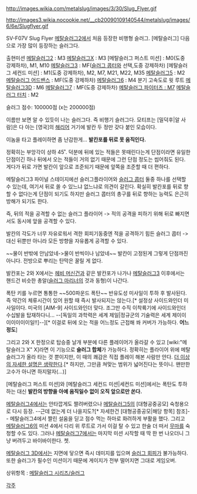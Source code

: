http://images.wikia.com/metalslug/images/3/30/Slug_Flyer.gif

http://images3.wikia.nocookie.net/__cb20090109140544/metalslug/images/6/6e/Slugflyer.gif

SV-F07V Slug Flyer
[[메탈슬러그2]]에서 처음 등장한 비행형 슬러그. [메탈슬러그] 다음으로 가장 많이 등장하는 슬러그다.

출현미션
[[메탈슬러그2]] : M3
[[메탈슬러그X]] : M3
[메탈슬러그 퍼스트 미션] : M0(도중 강제하차), M1, M10
[[메탈슬러그3]] : MF([[슬러그 콥터]]와 선택,도중 강제하차)
[메탈슬러그 세컨드 미션] : M1(도중 강제하차), M2, M7, M21, M22, M35
[[메탈슬러그5]] : M2
[[메탈슬러그 어드밴스]] : MF(도중 강제하차)
[[메탈슬러그6]] : M4 분기 고속도로 윗 루트
[[메탈슬러그3D]] : M6
[[메탈슬러그7]] : MF(도중 강제하차)
[http://m.youtube.com/watch?v=d3-pio12p6k 메탈슬러그 파이터즈 : M7]
[http://m.youtube.com/watch?v=l7gTZtAxufE 메탈슬러그 터치] : M2

슬러그 점수: 100000점 (x는 200000점)

이름만 보면 알 수 있듯이 나는 슬러그다. 즉 비행기 슬러그다. 모티프는 [밀덕후|알 사람]은 다 아는 [영국]의 [[해리어]] 거기에 발칸 두 정만 갖다 붙인 모습이다. 

이놈을 타고 플레이하면 좀 난감한게... '''발칸포를 뒤로 못 움직인다.'''

정확히는 부앙각이 상하 45˚. 덕분에 뒤에 있는 적들은 못때린다는게 단점이라면 유일한 단점이긴 하나 뒤에서 오는 적들이 거의 없기 때문에 그런 단점 정도는 씹어줘도 된다. 게다가 뒤로 가면 발칸이 앞으로 조준되기 때문에 앞쪽을 조준할 때 더 편하다.

메탈슬러그3 파이널 스테이지에선 슬러그플라이어와 [[슬러그 콥터]] 둘중 하나를 선택할 수 있는데, 여기서 뒤로 쏠 수 있느냐 없느냐로 의견이 갈린다. 확실히 발칸포를 뒤로 향할 수 없다는게 단점이 되기도 하지만 슬러그 콥터의 총구를 뒤로 향하는 능력도 은근히 방해가 되기도 한다.

즉, 뒤의 적을 공격할 수 없는 슬러그 플라이어 -> 적의 공격을 피하기 위해 뒤로 빠지면서도 동시에 앞을 공격할 수 있다.

발칸의 각도가 너무 자유로워서 격한 회피기동중엔 적을 공격하기 힘든 슬러그 콥터 -> 대신 뒤뿐만 아니라 모든 방향을 자유롭게 공격할 수 있다.

~~물이 반밖에 안남았네->물이 반씩이나 남았네~~
발칸이 고정된게 그렇게 단점까진 아니다. 전방으로 뿌리는 탄막은 꿀릴 게 없다.

발칸포는 2와 X에서는 [[헤비 머신건]]과 같은 발칸포가 나가나 [[메탈슬러그3]] 이후에서는 핸드건 비슷한 총알([[슬러그 마리너]]의 것과 동형)이 나간다.

폭탄 키를 누르면 통통한 ~~500파운드 폭탄~~ 반유도성 미사일이 투하 후 발사된다. 즉 약간의 체류시간이 있어 원할 때 즉시 발사되지는 않는다.[* 설정상 사이드와인더 미사일이다. 미국의 [AIM-9] 사이드와인더 맞다. 조그만 수직 이착륙기에 사이드와인더 수십발을 탑재하다니... --[독일의 과학력은 세계 제일|정규군의 기술력은 세계 제이이이이이이이일!!]--][* 이걸로 뒤에 오는 적을 어느정도 근접해 쏴 커버가 가능하다. '''어느정도''']

그리고 2와 X 한정으로 탑승중 날개 부분에 다른 플레이어가 올라갈 수 있고 [wiki:"메탈슬러그 X" X]라면 이 기능으로 '''슬러그 합체'''가 가능하다. 정확히는 플라이어 위에 메탈슬러그가 올라 타는 것 뿐이지만, 이 때의 쾌감은 직접 플레이 해본 사람만 안다. [[더 이상의 자세한 설명은 생략한다]].[* 하지만, 그만큼 쳐맞는 범위가 넓어진다는 뜻이니. 왠만한 고수가 아니면 하지말자(...)]

[메탈슬러그 퍼스트 미션]와 [메탈슬러그 세컨드 미션|세컨드 미션]에서는 폭탄도 투하 하는 대신 '''발칸의 방향을 아예 움직일수 없이 오직 앞으로만 쏜다.'''

[[메탈슬러그4]]에서는 안타깝게도 짤려버렸으나 [[메탈슬러그5]]의 [대형공중공모] 숙청용으로 다시 등장. --근데 없는게 더 나을지도?[* 자세한건 [대형공중공모|해당 항목] 참조]-- 메탈슬러그4에서 짤린 설움을 딛고 점수 먹는 하마로 화려하게 부활을 했다. 그리고 [[메탈슬러그6]]의 미션 4에서 다리 위 루트로 가서 이걸 탈 수 있고 한술 더 떠서 [[무마]]를 숙청할 수도 있다. 그러나 [[메탈슬러그7]]에서는 마지막 미션 시작할 때 딱 한 번 나오더니 그냥 버려두고 바이바이한다. 쳇.

[[메탈슬러그 3D]]에서는 지면에 닿으면 즉시 데미지를 입으며 [[메탈슬러그 시리즈/테크닉#s-5|슬러그 회피]]가 불가능하다. 또한 슬러그가 필수인 미션이기 때문에 게이지가 전부 떨어지면 그대로 게임오버.

상위항목 : [[메탈슬러그 시리즈/슬러그]]

[[각주]]
